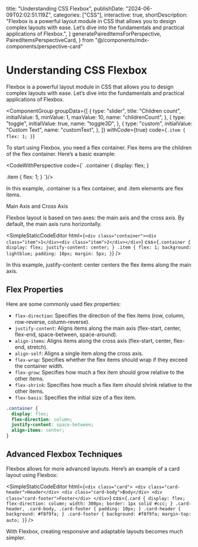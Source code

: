   title: "Understanding CSS Flexbox",
  publishDate: "2024-06-09T02:02:51.119Z",
  categories: ["CSS"],
  interactive: true,
  shortDescription:
    "Flexbox is a powerful layout module in CSS that allows you to design complex layouts with ease. Let’s dive into the fundamentals and practical applications of Flexbox.",
}
  generatePairedItemsForPerspective,
  PairedItemsPerspectiveCard,
} from "@/components/mdx-components/perspective-card"


# Understanding CSS Flexbox

Flexbox is a powerful layout module in CSS that allows you to design complex layouts with ease. Let’s dive into the fundamentals and practical applications of Flexbox.

<ComponentGroup
  groupData={[
    {
      type: "slider",
      title: "Children count",
      initialValue: 5,
      minValue: 1,
      maxValue: 10,
      name: "childrenCount",
    },
    {
      type: "toggle",
      initialValue: true,
      name: "toggle3D",
    },
    {
      type: "custom",
      initialValue: "Custom Text",
      name: "customText",
    },
  ]}
  withCode={true}
  code={`.item {
flex: 1;
}`}
>
  <PairedItemsPerspectiveCard />
</ComponentGroup>

To start using Flexbox, you need a flex container. Flex items are the children of the flex container. Here’s a basic example:

<CodeWithPerspective code={`
.container {
  display: flex;
}

.item {
flex: 1;
}
`}/>

In this example, .container is a flex container, and .item elements are flex items.

Main Axis and Cross Axis

Flexbox layout is based on two axes: the main axis and the cross axis. By default, the main axis runs horizontally.

<SimpleStaticCodeEditor
  html={`<div class="container"><div class="item">1</div><div class="item">2</div></div>`}
  css={`
    .container {
      display: flex;
      justify-content: center;
    }
    .item {
      flex: 1;
      background: lightblue;
      padding: 10px;
      margin: 5px;
    }
  `}
/>

In this example, justify-content: center centers the flex items along the main axis.

## Flex Properties

Here are some commonly used flex properties:

- `flex-direction`: Specifies the direction of the flex items (row, column, row-reverse, column-reverse).
- `justify-content`: Aligns items along the main axis (flex-start, center, flex-end, space-between, space-around).
- `align-items`: Aligns items along the cross axis (flex-start, center, flex-end, stretch).
- `align-self`: Aligns a single item along the cross axis.
- `flex-wrap`: Specifies whether the flex items should wrap if they exceed the container width.
- `flex-grow`: Specifies how much a flex item should grow relative to the other items.
- `flex-shrink`: Specifies how much a flex item should shrink relative to the other items.
- `flex-basis`: Specifies the initial size of a flex item.

```css
.container {
  display: flex;
  flex-direction: column;
  justify-content: space-between;
  align-items: center;
}
```

## Advanced Flexbox Techniques

Flexbox allows for more advanced layouts. Here’s an example of a card layout using Flexbox:

<SimpleStaticCodeEditor
  html={`
    <div class="card">
      <div class="card-header">Header</div>
      <div class="card-body">Body</div>
      <div class="card-footer">Footer</div>
    </div>
  `}
  css={`
    .card {
      display: flex;
      flex-direction: column;
      width: 300px;
      border: 1px solid #ccc;
    }
    .card-header,
    .card-body,
    .card-footer {
      padding: 10px;
    }
    .card-header {
      background: #f8f9fa;
    }
    .card-footer {
      background: #f8f9fa;
      margin-top: auto;
    }
  `}
/>

With Flexbox, creating responsive and adaptable layouts becomes much simpler.
